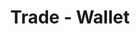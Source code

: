 ---
title: 'Trade - Wallet'
openapi: '/en/api-reference/openapi-en.json GET /trade/wallet/{chain}/{walletAddress}'
---